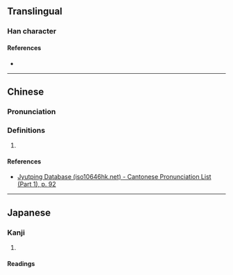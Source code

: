 {{character info}}
==Translingual==

===Han character===
{{Han char|rn=38|rad=女|as=06|sn=9|four=47420|canj=VHBR|ids=⿰女向}}

====References====
* {{Han ref|kx=0260.020|dkj=06210|hdz=21045.130|uh=59E0|ud=23008|bh=CE73|bd=52851}}

----

==Chinese==
{{zh-forms}}

===Pronunciation===
{{zh-pron
|m=xiàng
|c=hoeng3
|cat=
}}

===Definitions===
{{zh-hanzi}}

# {{rfdef|zh}}

====References====
* [http://www.iso10646hk.net/jp/document/download.jsp Jyutping Database (iso10646hk.net) - Cantonese Pronunciation List (Part 1), p. 92]

----

==Japanese==

===Kanji===
{{ja-kanji|grade=|rs=女06}}

# {{rfdef|ja|sort=女06}}

====Readings====
{{ja-readings|on=[[しょう]] (shō), [[きょう]] (kyō), [[こう]] (kō)|kun=}}